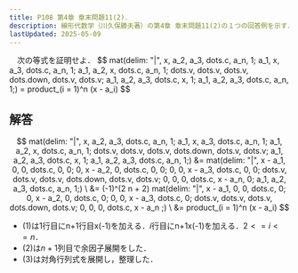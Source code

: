 ```yaml
---
title: P108 第4章 章末問題11(2)．
description: 線形代数学（川久保勝夫著）の第4章 章末問題11(2)の１つの回答例を示す．
lastUpdated: 2025-05-09
---
```



<Card title="問題11(2)">
　次の等式を証明せよ．
$$
mat(delim: "|", x, a_2, a_3, dots.c, a_n, 1;
a_1, x, a_3, dots.c, a_n, 1;
a_1, a_2, x, dots.c, a_n, 1;
dots.v, dots.v, dots.v, dots.down, dots.v, dots.v;
a_1, a_2, a_3, dots.c, x, 1;
a_1, a_2, a_3, dots.c, a_n, 1;)
=
product_(i = 1)^n (x - a_i)
$$
</Card>

## 解答
$$
mat(delim: "|", x, a_2, a_3, dots.c, a_n, 1;
a_1, x, a_3, dots.c, a_n, 1;
a_1, a_2, x, dots.c, a_n, 1;
dots.v, dots.v, dots.v, dots.down, dots.v, dots.v;
a_1, a_2, a_3, dots.c, x, 1;
a_1, a_2, a_3, dots.c, a_n, 1;)
&=
mat(delim: "|", x - a_1, 0, 0, dots.c, 0, 0;
0, x - a_2, 0, dots.c, 0, 0;
0, 0, x - a_3, dots.c, 0, 0;
dots.v, dots.v, dots.v, dots.down, dots.v, dots.v;
0, 0, 0, dots.c, x - a_n, 0;
a_1, a_2, a_3, dots.c, a_n, 1;) \
&=
(-1)^(2 n + 2)
mat(delim: "|", x - a_1, 0, 0, dots.c, 0;
0, x - a_2, 0, dots.c, 0;
0, 0, x - a_3, dots.c, 0;
dots.v, dots.v, dots.v, dots.down, dots.v;
0, 0, 0, dots.c, x - a_n ;) \
&=
product_(i = 1)^n (x - a_i)
$$

- (1)は1行目にn+1行目x(-1)を加える．$i$行目にn+1x(-1)を加える．$2 <= i <= n$．
- (2)は$n + 1$列目で余因子展開をした．
- (3)は対角行列式を展開し，整理した．